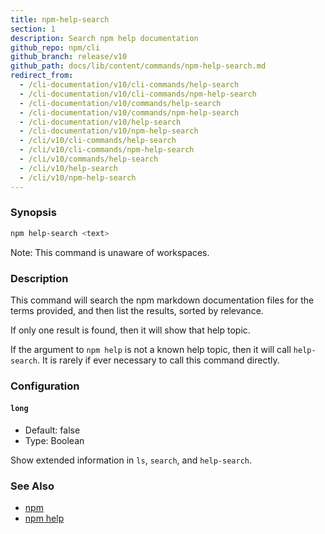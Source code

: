 ```yaml
---
title: npm-help-search
section: 1
description: Search npm help documentation
github_repo: npm/cli
github_branch: release/v10
github_path: docs/lib/content/commands/npm-help-search.md
redirect_from:
  - /cli-documentation/v10/cli-commands/help-search
  - /cli-documentation/v10/cli-commands/npm-help-search
  - /cli-documentation/v10/commands/help-search
  - /cli-documentation/v10/commands/npm-help-search
  - /cli-documentation/v10/help-search
  - /cli-documentation/v10/npm-help-search
  - /cli/v10/cli-commands/help-search
  - /cli/v10/cli-commands/npm-help-search
  - /cli/v10/commands/help-search
  - /cli/v10/help-search
  - /cli/v10/npm-help-search
---
```


### Synopsis

```bash
npm help-search <text>
```

Note: This command is unaware of workspaces.

### Description

This command will search the npm markdown documentation files for the terms provided, and then list the results, sorted by relevance.

If only one result is found, then it will show that help topic.

If the argument to `npm help` is not a known help topic, then it will call `help-search`. It is rarely if ever necessary to call this command directly.

### Configuration

#### `long`

- Default: false
- Type: Boolean

Show extended information in `ls`, `search`, and `help-search`.

### See Also

- [npm](/cli/v10/commands/npm)
- [npm help](/cli/v10/commands/npm-help)
